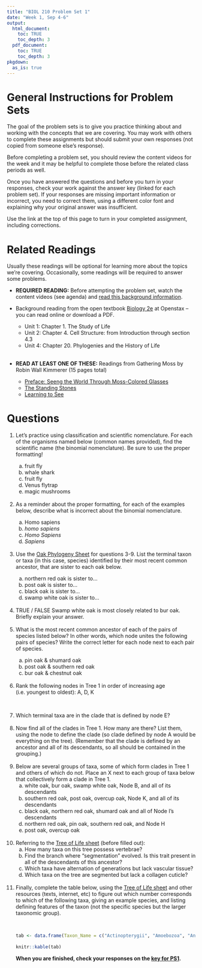 ```yaml
---
title: "BIOL 210 Problem Set 1"
date: "Week 1, Sep 4-6"
output: 
  html_document:
    toc: TRUE
    toc_depth: 3
  pdf_document:
    toc: TRUE
    toc_depth: 3
pkgdown:
  as_is: true
---
```

# General Instructions for Problem Sets

The goal of the problem sets is to give you practice thinking about and working with the concepts that we are covering. You may work with others to complete these assignments but should submit your own responses (not copied from someone else's response). 

Before completing a problem set, you should review the content videos for the week and it may be helpful to complete those before the related class periods as well.

Once you have answered the questions and before you turn in your responses, check your work against the answer key (linked for each problem set). If your responses are missing important information or incorrect, you need to correct them, using a different color font and explaining why your original answer was insufficient.

Use the link at the top of this page to turn in your completed assignment, including corrections.

# Related Readings

Usually these readings will be optional for learning more about the topics we're covering. Occasionally, some readings will be required to answer some problems.

* **REQUIRED READING:** Before attempting the problem set, watch the content videos (see agenda) and [read this background information](ps1reading.html).

* Background reading from the open textbook [Biology 2e](https://openstax.org/books/biology-2e/pages/1-introduction) at Openstax -- you can read online or download a PDF.
    * Unit 1: Chapter 1. The Study of Life
    * Unit 2: Chapter 4. Cell Structure: from Introduction through section 4.3
    * Unit 4: Chapter 20. Phylogenies and the History of Life
    <br><br>
    
* <b>READ AT LEAST ONE OF THESE:</b> Readings from Gathering Moss by Robin Wall Kimmerer (15 pages total)
    * [Preface: Seeng the World Through Moss-Colored Glasses](https://drive.google.com/file/d/1rGV8pRe6PxKJuwb80-qzgYzPylFf_X3l/view?usp=drive_link)
    * [The Standing Stones](https://drive.google.com/file/d/1qMr25Uu6sXQD1mfKNg31AOde4yP_48tg/view?usp=drive_link)
    * [Learning to See](https://drive.google.com/file/d/1OSLuu2vlIzyyGz22jsnAHFpt7OKfpvk6/view?usp=drive_link)


# Questions

<ol>
<li> Let’s practice using classification and scientific nomenclature. For each of the organisms named below (common names provided), find the scientific name (the binomial nomenclature). Be sure to use the proper formatting!</li>
<ol type="a">
<li> fruit fly</li>
<li> whale shark</li>
<li> fruit fly</li>
<li> Venus flytrap</li>
<li> magic mushrooms </li>
</ol>
<br>
<li> As a reminder about the proper formatting, for each of the examples below, describe what is incorrect about the binomial nomenclature.</li>
<ol type="a">
<li> Homo sapiens</li>
<li> *homo sapiens*</li>
<li> *Homo Sapiens*</li>
<li> *Sapiens*</li>
</ol>
<br>
<li>Use the [Oak Phylogeny Sheet](sheets/sci_articles/Oak.Phylogeny.Worksheet.pdf) for questions 3-9. List the terminal taxon or taxa (in this case, species) identified by their most recent common ancestor, that are sister to each oak below.</li>
<ol type="a">
<li> northern red oak is sister to... </li>
<li> post oak is sister to...</li>
<li> black oak is sister to...</li>
<li> swamp white oak is sister to...</li>
</ol>
<br>
<li>TRUE / FALSE Swamp white oak is most closely related to bur oak. Briefly explain your answer.</li>
<br>
<li>What is the most recent common ancestor of each of the pairs of species listed below? In other words, which node unites the following pairs of species? Write the correct letter for each node next to each pair of species.</li>
<ol type="a">
<li> pin oak & shumard oak</li>
<li> post oak & southern red oak</li> 
<li> bur oak & chestnut oak</li>
</ol>
<br>
<li>Rank the following nodes in Tree 1 in order of increasing age (i.e. youngest to oldest): A, D, K</li>
<br>

<li> Which terminal taxa are in the clade that is defined by node E?</li>
<br>
<li> Now find all of the clades in Tree 1. How many are there? List them, using the node to define the clade (so clade defined by node A would be everything on the tree). (Remember that the clade is defined by an ancestor and all of its descendants, so all should be contained in the grouping.)</li>
<br>
<li> Below are several groups of taxa, some of which form clades in Tree 1 and others of which do not. Place an X next to each group of taxa below that collectively form a clade in Tree 1.
<ol type="a">
<li> white oak, bur oak, swamp white oak, Node B, and all of its descendants</li>
<li> southern red oak, post oak, overcup oak, Node K, and all of its descendants</li>
<li> black oak, northern red oak, shumard oak and all of Node I's descendants</li>
<li> northern red oak, pin oak, southern red oak, and Node H</li>
<li> post oak, overcup oak</li>
</ol>
<br>
<li>Referring to the [Tree of Life sheet](sheets/sci_articles/tolblank.pdf) (before filled out):
<ol type="a">
<li> How many taxa on this tree possess vertebrae?</li>
<li> Find the branch where “segmentation” evolved. Is this trait present in all of the descendants of this ancestor?</li>
<li> Which taxa have alternation of generations but lack vascular tissue?</li>
<li> Which taxa on the tree are segmented but lack a collagen cuticle?</li>
</ol>
<br>
<li>Finally, complete the table below, using the [Tree of Life sheet](sheets/sci_articles/tolblank.pdf) and other resources (texts, internet, etc) to figure out which number corresponds to which of the following taxa, giving an example species, and listing defining features of the taxon (not the specific species but the larger taxonomic group).</li>
</ul>
<br>

```r
tab <- data.frame(Taxon_Name = c("Actinopterygii", "Amoebozoa", "Angiosperms", "Annelida", "Arthropoda", "Aves", "Bacteria", "Cnidaria", "Echinodermata", "Euglena", "Fern", "Fungi", "Green algae", "Gymnosperms", "Lepidosaur", "Lichen", "Mammalia", "Mollusca", "Moss", "Nematoda", "Paramecium", "Porifera"), Taxon_Number=c(rep("",16), "4",rep("",5)), Example_Species=c(rep("",16),"humans",rep("",5)), Defining_Traits=c(rep("",16), "mammary glands", rep("", 5)))
     
knitr::kable(tab)
```

<b>When you are finished, check your responses on the [key for PS1](ps1key.html).</b>
